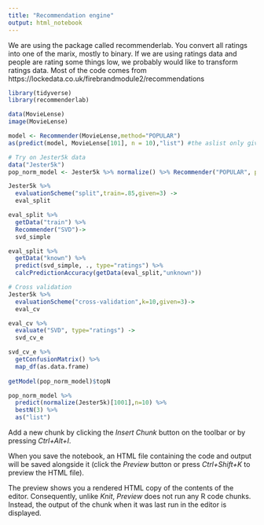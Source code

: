 ```yaml
---
title: "Recommendation engine"
output: html_notebook
---
```


We are using the package called recommenderlab. You convert all ratings into one of the marix, mostly to binary. If we are using ratings data and people are rating some things low, we probably would like to transform ratings data. Most of the code comes from https://lockedata.co.uk/firebrandmodule2/recommendations

```r
library(tidyverse)
library(recommenderlab)

data(MovieLense)
image(MovieLense)

model <- Recommender(MovieLense,method="POPULAR")
as(predict(model, MovieLense[101], n = 10),"list") #the aslist only gives this as an info of topNlist for the user [101]

# Try on Jester5k data
data("Jester5k")
pop_norm_model <- Jester5k %>% normalize() %>% Recommender("POPULAR", parameter = list(normalize = NULL))

Jester5k %>% 
  evaluationScheme("split",train=.85,given=3) -> 
  eval_split

eval_split %>% 
  getData("train") %>% 
  Recommender("SVD")-> 
  svd_simple

eval_split %>% 
  getData("known") %>% 
  predict(svd_simple, ., type="ratings") %>% 
  calcPredictionAccuracy(getData(eval_split,"unknown"))

# Cross validation
Jester5k %>% 
  evaluationScheme("cross-validation",k=10,given=3)->
  eval_cv

eval_cv %>% 
  evaluate("SVD", type="ratings") ->
  svd_cv_e

svd_cv_e %>% 
  getConfusionMatrix() %>% 
  map_df(as.data.frame)
  
getModel(pop_norm_model)$topN

pop_norm_model %>% 
  predict(normalize(Jester5k)[1001],n=10) %>% 
  bestN(3) %>% 
  as("list")

```

Add a new chunk by clicking the *Insert Chunk* button on the toolbar or by pressing *Ctrl+Alt+I*.

When you save the notebook, an HTML file containing the code and output will be saved alongside it (click the *Preview* button or press *Ctrl+Shift+K* to preview the HTML file).

The preview shows you a rendered HTML copy of the contents of the editor. Consequently, unlike *Knit*, *Preview* does not run any R code chunks. Instead, the output of the chunk when it was last run in the editor is displayed.
